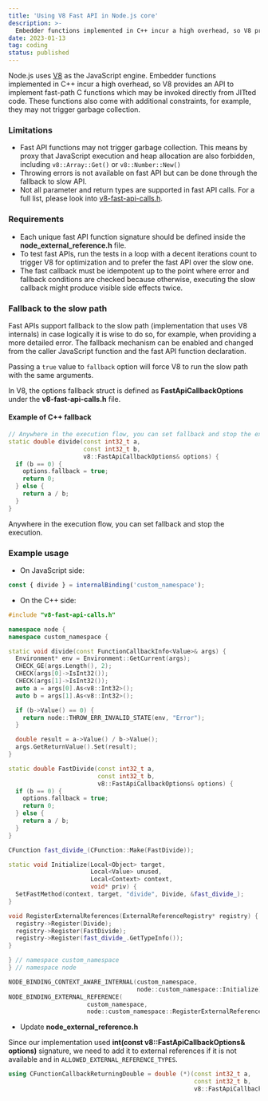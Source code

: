 ```yaml
---
title: 'Using V8 Fast API in Node.js core'
description: >-
  Embedder functions implemented in C++ incur a high overhead, so V8 provides an API to implement fast-path C functions which may be invoked directly from JITted code.
date: 2023-01-13
tag: coding
status: published
---
```


Node.js uses [V8](https://github.com/v8/v8) as the JavaScript engine. Embedder functions implemented in C++ incur a high overhead, so V8 provides an API to implement fast-path C functions which may be invoked directly from JITted code. These functions also come with additional constraints, for example, they may not trigger garbage collection.

### Limitations

* Fast API functions may not trigger garbage collection. This means by proxy that JavaScript execution and heap allocation are also forbidden, including `v8::Array::Get()` or `v8::Number::New()`
* Throwing errors is not available on fast API but can be done through the fallback to slow API.
* Not all parameter and return types are supported in fast API calls. For a full list, please look into [v8-fast-api-calls.h](https://source.chromium.org/chromium/chromium/src/+/main:v8/include/v8-fast-api-calls.h).

### Requirements

* Each unique fast API function signature should be defined inside the **node\_external\_reference.h** file.
* To test fast APIs, run the tests in a loop with a decent iterations count to trigger V8 for optimization and to prefer the fast API over the slow one.
* The fast callback must be idempotent up to the point where error and fallback conditions are checked because otherwise, executing the slow callback might produce visible side effects twice.

### Fallback to the slow path

Fast APIs support fallback to the slow path (implementation that uses V8 internals) in case logically it is wise to do so, for example, when providing a more detailed error. The fallback mechanism can be enabled and changed from the caller JavaScript function and the fast API function declaration.

Passing a `true` value to `fallback` option will force V8 to run the slow path with the same arguments.

In V8, the options fallback struct is defined as **FastApiCallbackOptions** under the **v8-fast-api-calls.h** file.

#### Example of C++ fallback

```cpp
// Anywhere in the execution flow, you can set fallback and stop the execution.
static double divide(const int32_t a,
                     const int32_t b,
                     v8::FastApiCallbackOptions& options) {
  if (b == 0) {
    options.fallback = true;
    return 0;
  } else {
    return a / b;
  }
}
```

Anywhere in the execution flow, you can set fallback and stop the execution.

### Example usage

* On JavaScript side:

```js title="Example usage of a javascript user-land function"
const { divide } = internalBinding('custom_namespace');
```



* On the C++ side:

```cpp title="Example module declaration in C++ with V8"
#include "v8-fast-api-calls.h"

namespace node {
namespace custom_namespace {

static void divide(const FunctionCallbackInfo<Value>& args) {
  Environment* env = Environment::GetCurrent(args);
  CHECK_GE(args.Length(), 2);
  CHECK(args[0]->IsInt32());
  CHECK(args[1]->IsInt32());
  auto a = args[0].As<v8::Int32>();
  auto b = args[1].As<v8::Int32>();

  if (b->Value() == 0) {
    return node::THROW_ERR_INVALID_STATE(env, "Error");
  }

  double result = a->Value() / b->Value();
  args.GetReturnValue().Set(result);
}

static double FastDivide(const int32_t a,
                         const int32_t b,
                         v8::FastApiCallbackOptions& options) {
  if (b == 0) {
    options.fallback = true;
    return 0;
  } else {
    return a / b;
  }
}

CFunction fast_divide_(CFunction::Make(FastDivide));

static void Initialize(Local<Object> target,
                       Local<Value> unused,
                       Local<Context> context,
                       void* priv) {
  SetFastMethod(context, target, "divide", Divide, &fast_divide_);
}

void RegisterExternalReferences(ExternalReferenceRegistry* registry) {
  registry->Register(Divide);
  registry->Register(FastDivide);
  registry->Register(fast_divide_.GetTypeInfo());
}

} // namespace custom_namespace
} // namespace node

NODE_BINDING_CONTEXT_AWARE_INTERNAL(custom_namespace,
                                    node::custom_namespace::Initialize);
NODE_BINDING_EXTERNAL_REFERENCE(
                      custom_namespace,
                      node::custom_namespace::RegisterExternalReferences);
```

* Update **node\_external\_reference.h**

Since our implementation used **int(const v8::FastApiCallbackOptions& options)** signature, we need to add it to external references if it is not available and in `ALLOWED_EXTERNAL_REFERENCE_TYPES`.

```cpp title="Example external reference declaration"
using CFunctionCallbackReturningDouble = double (*)(const int32_t a,
                                                    const int32_t b,
                                                    v8::FastApiCallbackOptions& options);
```
